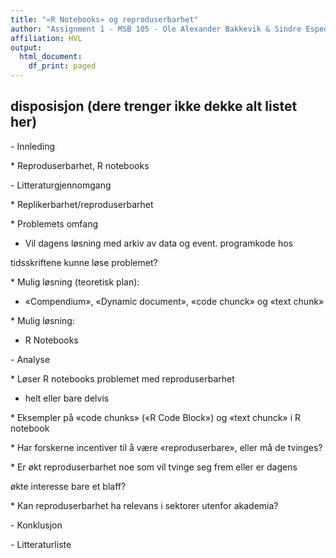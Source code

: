 ```yaml
---
title: "«R Notebooks» og reproduserbarhet"
author: "Assignment 1 - MSB 105 - Ole Alexander Bakkevik & Sindre Espedal"
affiliation: HVL
output:
  html_document:
    df_print: paged
---
```


## disposisjon (dere trenger ikke dekke alt listet her)

\- Innleding

\* Reproduserbarhet, R notebooks

\- Litteraturgjennomgang

\* Replikerbarhet/reproduserbarhet

\* Problemets omfang

-   Vil dagens løsning med arkiv av data og event. programkode hos

tidsskriftene kunne løse problemet?

\* Mulig løsning (teoretisk plan):

-   «Compendium», «Dynamic document», «code chunck» og «text chunk»

\* Mulig løsning:

-   R Notebooks

\- Analyse

\* Løser R notebooks problemet med reproduserbarhet

-   helt eller bare delvis

\* Eksempler på «code chunks» («R Code Block») og «text chunck» i R
notebook

\* Har forskerne incentiver til å være «reproduserbare», eller må de
tvinges?

\* Er økt reproduserbarhet noe som vil tvinge seg frem eller er dagens

økte interesse bare et blaff?

\* Kan reproduserbarhet ha relevans i sektorer utenfor akademia?

\- Konklusjon

\- Litteraturliste
